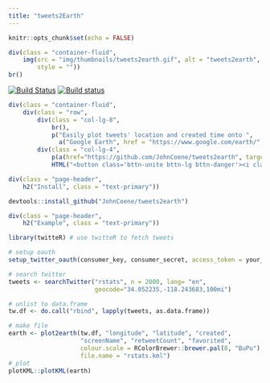 ```yaml
---
title: "tweets2Earth"
---
```


```r
knitr::opts_chunk$set(echo = FALSE)
```

```r
div(class = "container-fluid",
    img(src = "img/thumbnails/tweets2earth.gif", alt = "tweets2earth", class = "img-responsive",
        style = ""))
br()
```

[![Build Status](https://travis-ci.org/JohnCoene/tweets2earth.svg?branch=master)](https://travis-ci.org/JohnCoene/tweets2earth)
[![Build status](https://ci.appveyor.com/api/projects/status/qw77mjh79yjeakos/branch/master?svg=true)](https://ci.appveyor.com/project/JohnCoene/tweets2earth/branch/master)

```r
div(class = "container-fluid",
    div(class = "row",
        div(class = "col-lg-8",
            br(),
            p("Easily plot tweets' location and created time onto ",
              a("Google Earth", href = "https://www.google.com/earth/", target = "_blank"))),
        div(class = "col-lg-4",
            p(a(href="https://github.com/JohnCoene/tweets2earth", target = "_blank",
            HTML("<button class='bttn-unite bttn-lg bttn-danger'><i class='fa fa-github' aria-hidden='true'></i> Repository</button>"))))))
```

```r
div(class = "page-header",
    h2("Install", class = "text-primary"))
```

```r
devtools::install_github("JohnCoene/tweets2earth")
```

```r
div(class = "page-header",
    h2("Example", class = "text-primary"))
```

```r
library(twitteR) # use twitteR to fetch tweets

# setup oauth
setup_twitter_oauth(consumer_key, consumer_secret, access_token = your_token, access_secret = your_secret)

# search twitter
tweets <- searchTwitter("rstats", n = 2000, lang= "en", 
                        geocode="34.052235,-118.243683,100mi")

# unlist to data.frame
tw.df <- do.call("rbind", lapply(tweets, as.data.frame))

# make file
earth <- plot2earth(tw.df, "longitude", "latitude", "created", 
                    "screenName", "retweetCount", "favorited",
                    colour.scale = RColorBrewer::brewer.pal(8, "BuPu"),
                    file.name = "rstats.kml")
# plot
plotKML::plotKML(earth)
```